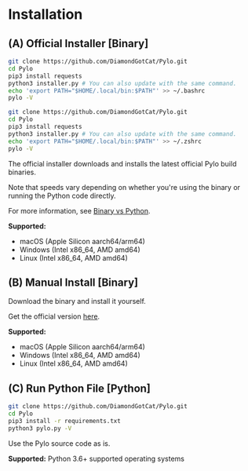 # Installation

## (A) Official Installer [Binary]

```bash filename="installation-bash.sh" {4} copy
git clone https://github.com/DiamondGotCat/Pylo.git
cd Pylo
pip3 install requests
python3 installer.py # You can also update with the same command.
echo 'export PATH="$HOME/.local/bin:$PATH"' >> ~/.bashrc
pylo -V
```

```zsh filename="installation-zsh.sh" {4} copy
git clone https://github.com/DiamondGotCat/Pylo.git
cd Pylo
pip3 install requests
python3 installer.py # You can also update with the same command.
echo 'export PATH="$HOME/.local/bin:$PATH"' >> ~/.zshrc
pylo -V
```

The official installer downloads and installs the latest official Pylo build binaries.

Note that speeds vary depending on whether you're using the binary or running the Python code directly.

For more information, see [Binary vs Python](/bin-vs-python).

**Supported:**
- macOS (Apple Silicon aarch64/arm64)
- Windows (Intel x86_64, AMD amd64)
- Linux (Intel x86_64, AMD amd64)

## (B) Manual Install [Binary]
Download the binary and install it yourself.

Get the official version [here](https://github.com/DiamondGotCat/Pylo/releases/).

**Supported:**
- macOS (Apple Silicon aarch64/arm64)
- Windows (Intel x86_64, AMD amd64)
- Linux (Intel x86_64, AMD amd64)

## (C) Run Python File [Python]
```bash filename="installation-python.sh" {4} copy
git clone https://github.com/DiamondGotCat/Pylo.git
cd Pylo
pip3 install -r requirements.txt
python3 pylo.py -V
```

Use the Pylo source code as is.

**Supported:**
Python 3.6+ supported operating systems